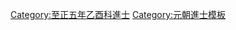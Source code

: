 {{Navbox
|name = 至正五年乙酉科廷試金榜
|title = 至正五年（[[1345年]]）乙酉科廷試金榜
|titlestyle = background-color:#FFD700;
|image =
|style = width:100%;text-align:center; 
|groupstyle = text-align:center; background-color:#FFD700;
|liststyle = text-align:center;
|state = {{{state<includeonly>|collapsed</includeonly>}}}
|group1 = 右榜<br>蒙古、色目人
|list1 =
{{Navbox subgroup
|groupstyle = text-align:center; background-color:#FFD700;
|liststyle = text-align:center;
|group1 = 第一甲<br>賜進士及第<br>共1名
|list1 = '''[[普顏不花]]'''

|group2 = 第二甲<br>賜進士出身<br>共5名
|list2 = 囗囗囗 - 囗囗囗 - 囗囗囗 - 囗囗囗 - 囗囗囗

|group3 = 第三甲<br>賜同進士出身<br>共?名
|list3 = 囗囗囗 -<br>名次不詳：<br>[[篤列圖]] - [[帖哥|帖　哥]] - [[曩加台]] - [[山同|山　同]] - [[偰百遼遜]] - [[正宗|正　宗]] - [[雅理|雅理]] - [[袁州海牙]] - [[桓燮帖木爾]] - [[兀剌赤]] - [[鉅出舉台]]
}}

|group2 = 左榜<br>漢人、南人
|list2 =
{{Navbox subgroup
|groupstyle = text-align:center; background-color:#FFD700;
|liststyle = text-align:center;
|group1 = 第一甲<br>賜進士及第<br>共1名
|list1 = '''[[張士堅]]'''

|group2 = 第二甲<br>賜進士出身<br>共5名
|list2 = 囗囗囗 - 囗囗囗 - 囗囗囗 - 囗囗囗 - 囗囗囗

|group3 = 第三甲<br>賜同進士出身<br>共?名
|list3 = 囗囗囗 -<br>名次不詳：<br>[[練魯|練　魯]] - [[王賢|王　賢]] - [[李克允]] - [[石普|石　普]] - [[安輔|安　輔]] - [[劉環翁]] - [[高則誠|高　明]] - [[彭庭堅]] - [[林彬祖]] - [[鄒成|鄒　成]]<br>[[徐觀|徐　觀]] - [[舒泰|舒　泰]] - [[吳從彥]] - [[黎應物]] - [[陳異|陳　異]] - [[黃伯淵]] - [[張洪|張　洪]] - [[謝應木]] - [[韓復生]] - [[熊瓘|熊　瓘]]<br>[[柯本深]] - [[余復善]] - [[史復孫]] - [[胡善|胡　善]] - [[黃紹林]] - [[黃仲實]] - [[張惟吉]] - [[黃簨|黃　簨]] - [[周橒|周　橒]] - [[懃淵|懃　淵]]<br>[[申屠性]] - [[馮朝泰]]<span style="color: #FFFFFF;"> - －－－ - －－－ - －－－ - －－－ - －－－ - －－－ - －－－ - －－－</span>
}}

|belowstyle = text-align: center; background-color:#FFD700;
|below='''前一科：[[Template:至正二年壬午科廷試金榜|至正二年壬午科]]　'''·'''　後一科：[[Template:至正八年戊子科廷試金榜|至正八年戊子科]]'''
}}
[[Category:至正五年乙酉科進士]]
<noinclude>
[[Category:至正五年乙酉科進士| ]]
[[Category:元朝進士模板]]
</noinclude>